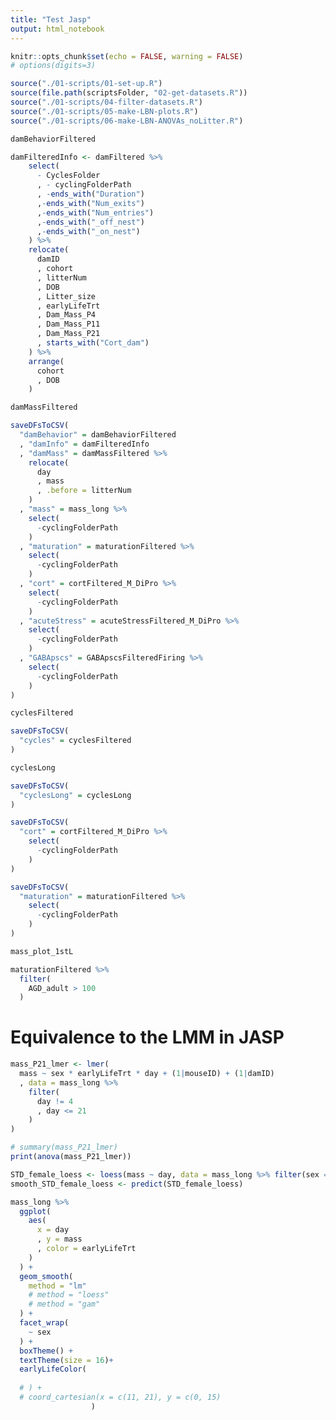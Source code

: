 ```yaml
---
title: "Test Jasp"
output: html_notebook
---
```


```r
knitr::opts_chunk$set(echo = FALSE, warning = FALSE)
# options(digits=3)
```

```r
source("./01-scripts/01-set-up.R")
source(file.path(scriptsFolder, "02-get-datasets.R"))
source("./01-scripts/04-filter-datasets.R")
source("./01-scripts/05-make-LBN-plots.R")
source("./01-scripts/06-make-LBN-ANOVAs_noLitter.R")
```




```r
damBehaviorFiltered

damFilteredInfo <- damFiltered %>%
    select(
      - CyclesFolder
      , - cyclingFolderPath
      , -ends_with("Duration")
      ,-ends_with("Num_exits")
      ,-ends_with("Num_entries")
      ,-ends_with("_off_nest")
      ,-ends_with("_on_nest")
    ) %>%
    relocate(
      damID
      , cohort
      , litterNum
      , DOB
      , Litter_size
      , earlyLifeTrt
      , Dam_Mass_P4
      , Dam_Mass_P11
      , Dam_Mass_P21
      , starts_with("Cort_dam")
    ) %>%
    arrange(
      cohort
      , DOB
    )

damMassFiltered

saveDFsToCSV(
  "damBehavior" = damBehaviorFiltered
  , "damInfo" = damFilteredInfo
  , "damMass" = damMassFiltered %>%
    relocate(
      day
      , mass
      , .before = litterNum
    )
  , "mass" = mass_long %>%
    select(
      -cyclingFolderPath
    )
  , "maturation" = maturationFiltered %>%
    select(
      -cyclingFolderPath
    )
  , "cort" = cortFiltered_M_DiPro %>%
    select(
      -cyclingFolderPath
    )
  , "acuteStress" = acuteStressFiltered_M_DiPro %>%
    select(
      -cyclingFolderPath
    )
  , "GABApscs" = GABApscsFilteredFiring %>%
    select(
      -cyclingFolderPath
    )
)

cyclesFiltered

saveDFsToCSV(
  "cycles" = cyclesFiltered
)

cyclesLong

saveDFsToCSV(
  "cyclesLong" = cyclesLong
)

saveDFsToCSV(
  "cort" = cortFiltered_M_DiPro %>%
    select(
      -cyclingFolderPath
    )
)

saveDFsToCSV(
  "maturation" = maturationFiltered %>%
    select(
      -cyclingFolderPath
    )
)
```

```r
mass_plot_1stL

maturationFiltered %>%
  filter(
    AGD_adult > 100
  )
```

# Equivalence to the LMM in JASP

```r
mass_P21_lmer <- lmer(
  mass ~ sex * earlyLifeTrt * day + (1|mouseID) + (1|damID)
  , data = mass_long %>%
    filter(
      day != 4
      , day <= 21
    )
)

# summary(mass_P21_lmer)
print(anova(mass_P21_lmer))
```


```r
STD_female_loess <- loess(mass ~ day, data = mass_long %>% filter(sex == "F", earlyLifeTrt == "STD"))
smooth_STD_female_loess <- predict(STD_female_loess)

mass_long %>%
  ggplot(
    aes(
      x = day
      , y = mass
      , color = earlyLifeTrt
    )
  ) +
  geom_smooth(
    method = "lm"
    # method = "loess"
    # method = "gam"
  ) +
  facet_wrap(
    ~ sex
  ) +
  boxTheme() +
  textTheme(size = 16)+
  earlyLifeColor(
    
  # ) +
  # coord_cartesian(x = c(11, 21), y = c(0, 15)
                  )
```


